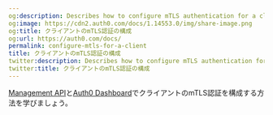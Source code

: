 ```yaml
---
og:description: Describes how to configure mTLS authentication for a client.
og:image: https://cdn2.auth0.com/docs/1.14553.0/img/share-image.png
og:title: クライアントのmTLS認証の構成
og:url: https://auth0.com/docs/
permalink: configure-mtls-for-a-client
title: クライアントのmTLS認証の構成
twitter:description: Describes how to configure mTLS authentication for a client.
twitter:title: クライアントのmTLS認証の構成
---
```


[Management API](#configure-mtls-with-management-api)と[Auth0 Dashboard](#configure-mtls-with-auth0-dashboard)でクライアントのmTLS認証を構成する方法を学びましょう。